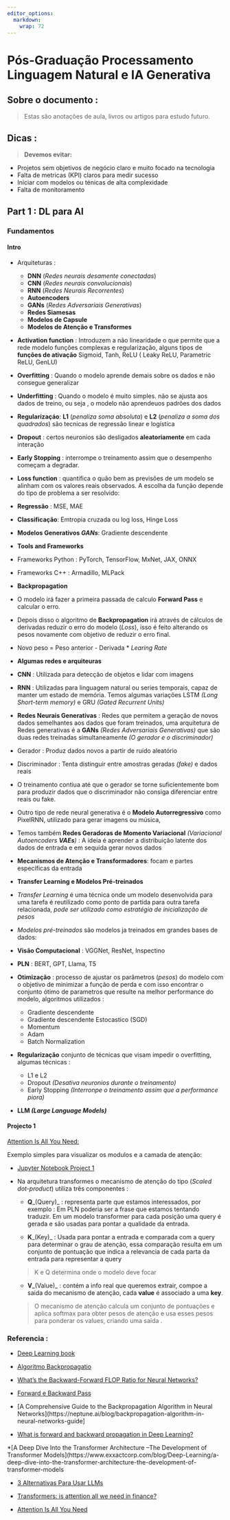 ```yaml
---
editor_options: 
  markdown: 
    wrap: 72
---
```


# Pós-Graduação Processamento Linguagem Natural e IA Generativa




## Sobre o documento : 

> Estas são anotações de aula, livros ou artigos para estudo futuro.


## Dicas : 

> **Devemos evitar:**

  -  Projetos sem objetivos de negócio claro e muito focado na tecnologia
  -  Falta de metricas (KPI) claros para medir sucesso
  -  Iniciar com modelos ou ténicas de alta complexidade
  -  Falta de monitoramento



## Part 1 : DL para AI


### Fundamentos

#### Intro

 - Arquiteturas :
  
    - **DNN** (_Redes neurais desamente conectadas_)
    - **CNN** (_Redes neurais convolucionais_)
    - **RNN** (_Redes Neurais Recorrentes_)
    - **Autoencoders**
    - **GANs** (_Redes Adversariais Generativas_)
    - **Redes Siamesas**
    - **Modelos de Capsule**
    - **Modelos de Atenção e Transformes**



 - **Activation function** : Introduzem a não linearidade o que permite que a rede modelo funções complexas e regularização, alguns tipos de **funções de ativação** Sigmoid, Tanh,  ReLU ( Leaky ReLU, Parametric ReLU, GenLU)

 - **Overfitting** : Quando o modelo aprende demais sobre os dados e não consegue generalizar

 - **Underfitting** : Quando o modelo é muito simples. não se ajusta aos dados de treino, ou seja , o modelo não aprendeuos padrões dos dados

 - **Regularizaçáo**: **L1** (_penaliza soma absoluta_) e **L2** (_penaliza a soma dos quadrados_) são tecnicas de regressão linear e logística

 - **Dropout** : certos neuronios são desligados **aleatoriamente** em cada interação

 - **Early Stopping** : interrompe o treinamento assim que o desempenho começam a degradar.

 - **Loss function** :  quantifica o quão bem as previsões de um modelo se alinham com os valores reais observados. A escolha da função depende do tipo de problema a ser resolvido: 

  - **Regressão** : MSE, MAE
  - **Classificação**: Emtropia cruzada ou log loss, Hinge Loss
  - **Modelos Generativos _GANs_**: Gradiente descendente 


- **Tools and Frameworks**

 - Frameworks Python : PyTorch, TensorFlow, MxNet, JAX, ONNX 
 - Frameworks C++ : Armadillo, MLPack
   
 - **Backpropagation**

  - O modelo irá fazer a primeira passada de calculo **Forward Pass** e calcular o erro.

  - Depois disso o algoritmo de **Backpropagation** irá através de cálculos de derivadas reduzir o erro do modelo (_*Loss*_), isso é feito alterando os pesos novamente com objetivo de reduzir o erro final.

  - Novo peso = Peso anterior - Derivada * _Learing Rate_

- **Algumas redes e arquiteuras**

 - **CNN** : Utilizada para detecção de objetos e lidar com imagens

 - **RNN** : Utilizadas para linguagem natural ou series temporais, capaz de manter um estado de memória. Temos algumas variações LSTM _(Long Short-term memory)_ e GRU _(Gated Recurrent Units)_

 - **Redes Neurais Generativas** : Redes que permitem a geração de novos dados semelhantes aos dados que foram treinados, uma arquitetura de Redes generativas é a **GANs** _(Redes Adversariais Generativas)_ que são duas redes treinadas  simultaneamente _(O gerador e o discriminador)_

  - Gerador : Produz dados novos a partir de ruído aleatório

  - Discriminador : Tenta distinguir entre amostras geradas _(fake)_ e dados reais

  - O treinamento contiua até que o gerador se torne suficientemente bom para produzir dados que o discriminador não consiga diferenciar entre reais ou fake.

  - Outro tipo de rede neural generativa é o **Modelo Autorregressivo** como PixelRNN, utilizado para gerar imagens ou música, 

  - Temos também **Redes Geradoras de Momento Variacional** _(Variacional Autoencoders **VAEs**)_ : A ideia é aprender a distribuição  latente  dos dados de entrada e em sequida gerar novos dados

 - **Mecanismos de Atenção e Transformadores**: focam e partes específicas da entrada

 - **Transfer Learning e Modelos Pré-treinados**     

  - _Transfer Learning_ é uma técnica onde um modelo desenvolvida para uma tarefa é reutilizado como ponto de partida para outra tarefa relacionada, _pode ser utilizado como estratégia de inicialização de pesos_

  - _Modelos pré-treinados_ são modelos ja treinados em grandes bases de dados:

   - **Visão Computacional** : VGGNet, ResNet, Inspectino

   - **PLN** : BERT, GPT, Llama, T5
 
- **Otimização** : processo de ajustar os parâmetros (_pesos_) do modelo com o objetivo de minimizar a função de perda e com isso encontrar o conjunto ótimo de parametros que resulte na melhor performance do modelo, algoritmos utilizados : 

  - Gradiente descendente
  - Gradiente descendente Estocastico (SGD)
  - Momentum
  - Adam
  - Batch Normalization

- **Regularização** conjunto de técnicas que visam impedir o overfitting, algumas técnicas : 

  - L1 e L2
  - Dropout _(Desativa neuronios durante o treinamento)_
  - Early Stopping _(Interronpe o treinamento assim que a performance piora)_

- **LLM _(Large Language Models)_**




#### Projecto 1

[Attention Is All You Need:](https://arxiv.org/abs/1706.03762)


Exemplo simples para visualizar os modulos e a camada de atenção:
  
  * [Jupyter Notebook Project 1](https://drive.google.com/file/d/1oG-yhFLZaSZn10izMBsXYQmL0eGSG-rG/view?usp=sharing)

  * Na arquitetura transformes o mecanismo de atenção  do tipo (_Scaled dot-product_) utiliza três componentes : 
  
    * **Q**_(Query)_ : representa parte que estamos interessados, por exemplo : Em PLN poderia ser a frase que estamos tentando traduzir. Em um modelo transformer para cada posição uma query é gerada e são usadas para pontar a qualidade da entrada.
    
    * **K**_(Key)_ : Usada para pontar a entrada e comparada com a query para determinar o grau de atenção, essa comparação resulta em um conjunto de pontuação que indica a relevancia de cada parta da entrada para representar a query
    
    > K e Q determina onde o modelo deve focar

    * **V**_(Value)_ : contém a info real que queremos extrair, compoe a saida do mecanismo de atenção, cada **value** é associado a uma **key**.

    > O  mecanismo  de  atenção  calcula  um  conjunto  de pontuações e  aplica softmax  para  obter  pesos  de  atenção  e  usa  esses  pesos  para  ponderar  os values,  criando  uma  saída .




### Referencia :

  * [Deep Learning book](https://www.deeplearningbook.com.br/)

  * [Algoritmo Backpropagatio](https://www.deeplearningbook.com.br/algoritmo-backpropagation-parte-2-treinamento-de-redes-neurais/)
  
  * [What’s the Backward-Forward FLOP Ratio for Neural Networks?](https://epochai.org/blog/backward-forward-FLOP-ratio)

  * [Forward e Backward Pass](https://www.researchgate.net/figure/Forward-and-backward-passes-during-inference-and-backpropagation_fig2_327068529)
  
  * [A Comprehensive Guide to the Backpropagation Algorithm in Neural Networks](https://neptune.ai/blog/backpropagation-algorithm-in-neural-networks-guide]
  
  * [What is forward and backward propagation in Deep Learning?](https://www.nomidl.com/deep-learning/what-is-forward-and-backward-propagation-in-deep-learning/)
   
  
  *[A Deep Dive Into the Transformer Architecture –The Development of Transformer Models](https://www.exxactcorp.com/blog/Deep-Learning/a-deep-dive-into-the-transformer-architecture-the-development-of-transformer-models
  
  * [3 Alternativas Para Usar LLMs](https://www.cienciaedados.com/3-alternativas-para-usar-llms/)
  
  * [Transformers: is attention all we need in finance?](https://quantdare.com/transformers-is-attention-all-we-need-in-finance-part-i)
  
  * [Attention Is All You Need](https://arxiv.org/abs/1706.03762)

